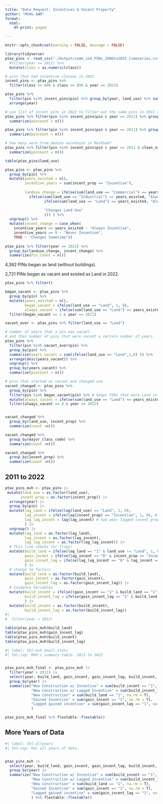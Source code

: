```yaml
---
title: "Data Request: Incentives & Vacant Property"
author: "MVH& AWM"
format: 
  html:
    df-print: paged

---
```

```r
knitr::opts_chunk$set(warning = FALSE, message = FALSE)

library(tidyverse)
ptax_pins <- read_csv("./Output/comm_ind_PINs_2006to2022_timeseries.csv") %>% 
  #filter(year >= 2011) %>%
  mutate(class = as.numeric(class)) 

# pins that had incentive classes in 2022
incent_pins <- ptax_pins %>% 
  filter(class >= 600 & class <= 899 & year == 2022)

ptax_pins %>% 
  filter(pin %in% incent_pins$pin) %>% group_by(year, land_use) %>% summarize(pincount = n()) %>% filter(land_use == "Land") %>%
  arrange(year)

# use list of incent pins in 2022 to filter out the same pins in 2011 and group by land use or  major class
ptax_pins %>% filter(pin %in% incent_pins$pin & year == 2011) %>% group_by(major_class_code) %>%
  summarize(pincount = n())

ptax_pins %>% filter(pin %in% incent_pins$pin & year == 2011) %>% group_by(land_use) %>%
  summarize(pincount = n())

# how many were from amazon warehouse in Markham?
ptax_pins %>% filter(pin %in% incent_pins$pin & year == 2011 & clean_name %in% c("Markham", "Harvey")) %>% group_by(land_use) %>%
  summarize(pincount = n())
```


```r
table(ptax_pins$land_use)

ptax_pins <- ptax_pins %>%
  group_by(pin) %>%
  mutate(years_existed = n(),
         incentive_years = sum(incent_prop == "Incentive"), 
         
         landuse_change = ifelse(sum(land_use == "Commercial") == years_existed, "Always Commercial",
           ifelse(sum(land_use == "Industrial") == years_existed, "Always Industrial",
                  ifelse(sum(land_use == "Land") == years_existed, "Always Land",

                  "Changes Land Use"
                  ))) ) %>%
  ungroup() %>%
  mutate(incent_change = case_when(
    incentive_years == years_existed ~ "Always Incentive",
    incentive_years == 0 ~ "Never Incentive",
    TRUE ~ "Changes Sometime"))
  
ptax_pins %>% filter(year == 2022) %>%
  group_by(landuse_change, incent_change) %>%
  summarize(Pin_Count = n())
```

4,362 PINs began as land (without buildings).

2,721 PINs began as vacant and existed as Land in 2022.

```r
ptax_pins %>% filter()

began_vacant <- ptax_pins %>% 
  group_by(pin) %>%
  mutate(years_existed = n(),
         began_vacant = ifelse(land_use == "Land", 1, 0),
         always_vacant = ifelse(sum(land_use == "Land") == years_existed, 1, 0)) %>%
  filter(began_vacant == 1 & year == 2011)

vacant_ever <- ptax_pins %>% filter(land_use == "Land")

# number of years that a pin was vacant
# and then number of pins that were vacant a certain number of years
ptax_pins %>% 
  filter(pin %in% vacant_ever$pin) %>% 
  group_by(pin) %>%
  summarize(years_vacant = sum(ifelse(land_use == "Land",1,0) )) %>% 
  arrange(desc(years_vacant)) %>%
  ungroup() %>%
  group_by(years_vacant) %>%
  summarize(pincount = n())
```


```r
# pins that started as vacant and changed use
vacant_changed <- ptax_pins %>% 
  group_by(pin) %>%
  filter(pin %in% began_vacant$pin) %>% # keeps PINs that were Land in the first year of the data
  mutate(always_vacant = ifelse(sum(land_use == "Land") == years_existed, 1, 0)) %>%
  filter(always_vacant == 0 & year == 2022)


vacant_changed %>% 
  group_by(land_use, incent_prop) %>% 
  summarize(count =n())

vacant_changed %>% 
  group_by(major_class_code) %>% 
  summarize(count =n())

vacant_changed %>% 
  group_by(incent_prop) %>% 
  summarize(count =n())

```

## 2011 to 2022
```r
ptax_pins_mvh <- ptax_pins |>
 mutate(land_use = as.factor(land_use),
       incent_prop = as.factor(incent_prop)) |>
  arrange(year) |>
  group_by(pin) |>
  mutate(lag_land = ifelse(lag(land_use) == "Land", 1, 0),
         lag_incent = ifelse(lag(incent_prop) == "Incentive", 1, 0), # lagged incent_prop
         lag_lag_incent = lag(lag_incent) # two year lagged incent_prop
         ) |>
  ungroup() |>
  mutate(lag_land = as.factor(lag_land),
         lag_incent = as.factor(lag_incent),
         lag_lag_incent = as.factor(lag_lag_incent)) |>
  # This line checks for flips!
  mutate(build_land = ifelse(lag_land == "1" & land_use != "Land", 1, 0),
         gain_incent = ifelse(lag_incent == "0" & incent_prop == "Incentive", 1, 0),
         gain_incent_lag = ifelse(lag_lag_incent == "0" & lag_incent == "1", 1, 0) ## Changed this line
         ) |>
  # change to factors
  mutate(build_land = as.factor(build_land),
         gain_incent = as.factor(gain_incent),
         gain_incent_lag = as.factor(gain_incent_lag)) |>
  # Condense Variables
  mutate(build_incent = ifelse((gain_incent == "1" & build_land == "1"), 1, 0),
         build_incent_lag = ifelse(gain_incent_lag == "1" & build_land == "1", 1, 0)
         ) |>
  mutate(build_incent = as.factor(build_incent),
         build_incent_lag = as.factor(build_incent_lag))
#|
#  filter(year > 2012)

table(ptax_pins_mvh$build_land)
table(ptax_pins_mvh$gain_incent_lag)
table(ptax_pins_mvh$build_incent)
table(ptax_pins_mvh$build_incent_lag)
```


```r
#| label: tbl-mvh_email_stats
#| tbl-cap: MVH's summary table. 2011 to 2022


ptax_pins_mvh_final <- ptax_pins_mvh |>
  filter(year > 2011) |>
  select(year, build_land, gain_incent, gain_incent_lag, build_incent, build_incent_lag) |>
  group_by(year) |>
  summarize("New Construction w/ Incentive" = sum(build_incent == "1", na.rm = T), 
            "New Construction w/ Lagged Incentive" = sum(build_incent_lag == "1", na.rm = T),
            "New Construction" = sum(build_land == "1", na.rm = T), 
            "Gained Incentive" = sum(gain_incent == "1", na.rm = T), 
            "Lagged gained incentive" = sum(gain_incent_lag == "1", na.rm = T), 
            )

ptax_pins_mvh_final %>% flextable::flextable()

```


## More Years of Data

```r
#| label: tbl-allyears
#| tbl-cap: Has all years of data. 


ptax_pins_mvh |>
  select(year, build_land, gain_incent, gain_incent_lag, build_incent, build_incent_lag) |>
  group_by(year) |>
  summarize("New Construction w/ Incentive" = sum(build_incent == "1", na.rm = T), 
            "New Construction w/ Lagged Incentive" = sum(build_incent_lag == "1", na.rm = T),
            "New Construction" = sum(build_land == "1", na.rm = T), 
            "Gained Incentive" = sum(gain_incent == "1", na.rm = T), 
            "Lagged gained incentive" = sum(gain_incent_lag == "1", na.rm = T), 
            ) %>% flextable::flextable()

```

